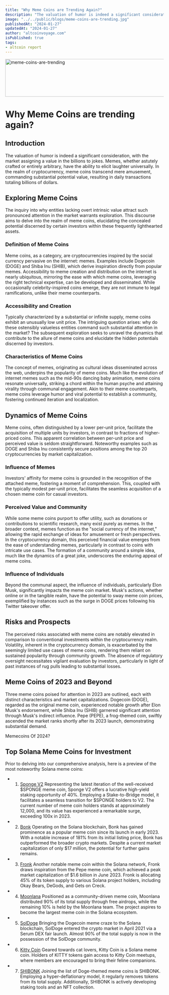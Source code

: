 ```yaml
---
title: "Why Meme Coins are Trending Again?"
description: "The valuation of humor is indeed a significant consideration, with the market assigning a value in the billions to jokes. Memes, whether astutely crafted or entirely arbitrary, have the ability to elicit laughter universally. In the realm of cryptocurrency, meme coins transcend mere amusement, commanding substantial potential value, resulting in daily transactions totaling billions of dollars."
image: "../../public/blogs/meme-coins-are-trending.jpg"
publishedAt: "2024-01-27"
updatedAt: "2024-01-27"
author: "altcoinvoyage.com"
isPublished: true
tags:
- altcoin report
---
```


<Image
src="/blogs/meme-coins-are-trending.jpg"
width="1024"
height="120"
alt="meme-coins-are-trending"
sizes="100vw"
/>



# Why Meme Coins are trending again?

## Introduction

The valuation of humor is indeed a significant consideration, with the market assigning a value in the billions to jokes. Memes, whether astutely crafted or entirely arbitrary, have the ability to elicit laughter universally. In the realm of cryptocurrency, meme coins transcend mere amusement, commanding substantial potential value, resulting in daily transactions totaling billions of dollars.

## Exploring Meme Coins



The inquiry into why entities lacking overt intrinsic value attract such pronounced attention in the market warrants exploration. This discourse aims to delve into the realm of meme coins, elucidating the concealed potential discerned by certain investors within these frequently lighthearted assets.

### Definition of Meme Coins



Meme coins, as a category, are cryptocurrencies inspired by the social currency pervasive on the internet: memes. Examples include Dogecoin (DOGE) and Shiba Inu (SHIB), which derive inspiration directly from popular memes. Accessibility to meme creation and distribution on the internet is nearly ubiquitous, mirroring the ease with which meme coins, leveraging the right technical expertise, can be developed and disseminated. While occasionally celebrity-inspired coins emerge, they are not immune to legal ramifications, unlike their meme counterparts.

### Accessibility and Creation



Typically characterized by a substantial or infinite supply, meme coins exhibit an unusually low unit price. The intriguing question arises: why do these ostensibly valueless entities command such substantial attention in the market? The subsequent exploration seeks to unravel the dynamics that contribute to the allure of meme coins and elucidate the hidden potentials discerned by investors.


### Characteristics of Meme Coins


The concept of memes, originating as cultural ideas disseminated across the web, underpins the popularity of meme coins. Much like the evolution of internet memes such as the mid-90s dancing baby animation, meme coins resonate universally, striking a chord within the human psyche and attaining virality through communal engagement. Akin to their meme counterparts, meme coins leverage humor and viral potential to establish a community, fostering continued iteration and localization.

## Dynamics of Meme Coins



Meme coins, often distinguished by a lower per-unit price, facilitate the acquisition of multiple units by investors, in contrast to fractions of higher-priced coins. This apparent correlation between per-unit price and perceived value is seldom straightforward. Noteworthy examples such as DOGE and Shiba Inu consistently secure positions among the top 20 cryptocurrencies by market capitalization.

### Influence of Memes


Investors' affinity for meme coins is grounded in the recognition of the attached meme, fostering a moment of comprehension. This, coupled with the typically modest per-unit price, facilitates the seamless acquisition of a chosen meme coin for casual investors.

### Perceived Value and Community



While some meme coins purport to offer utility, such as donations or contributions to scientific research, many exist purely as memes. In the broader context, memes function as the "social currency of the internet," allowing the rapid exchange of ideas for amusement or fresh perspectives. In the cryptocurrency domain, this perceived financial value emerges from the ease of understanding memes, particularly in contrast to coins with intricate use cases. The formation of a community around a simple idea, much like the dynamics of a great joke, underscores the enduring appeal of meme coins.


### Influence of Individuals


Beyond the communal aspect, the influence of individuals, particularly Elon Musk, significantly impacts the meme coin market. Musk's actions, whether online or in the tangible realm, have the potential to sway meme coin prices, exemplified by instances such as the surge in DOGE prices following his Twitter takeover offer.




## Risks and Prospects

The perceived risks associated with meme coins are notably elevated in comparison to conventional investments within the cryptocurrency realm. Volatility, inherent in the cryptocurrency domain, is exacerbated by the seemingly limited use cases of meme coins, rendering them reliant on sustained popularity through community growth. The absence of regulatory oversight necessitates vigilant evaluation by investors, particularly in light of past instances of rug pulls leading to substantial losses.



## Meme Coins of 2023 and Beyond


Three meme coins poised for attention in 2023 are outlined, each with distinct characteristics and market capitalizations. Dogecoin (DOGE), regarded as the original meme coin, experienced notable growth after Elon Musk's endorsement, while Shiba Inu (SHIB) garnered significant attention through Musk's indirect influence. Pepe (PEPE), a frog-themed coin, swiftly ascended the market ranks shortly after its 2023 launch, demonstrating substantial demand.

Memecoins Of 2024? 

## Top Solana Meme Coins for Investment

Prior to delving into our comprehensive analysis, here is a preview of the most noteworthy Solana meme coins:

- 1. [Sponge V2](https://spognev2.site/?gclid=CjwKCAiA8NKtBhBtEiwAq5aX2OKxGbLERq8fUpd2IBFydlN9IyPS6CZ95nF_742GenOli0ebYjc8rRoCubEQAvD_BwE)
 Representing the latest iteration of the well-received $SPONGE meme coin, Sponge V2 offers a lucrative high-yield staking opportunity of 40%. Employing a Stake-to-Bridge model, it facilitates a seamless transition for $SPONGE holders to V2. The current number of meme coin holders stands at approximately 12,000, and its value has experienced a remarkable surge, exceeding 100x in 2023.

- 2. [Bonk](https://coinmarketcap.com/currencies/bonk1/)
 Operating on the Solana blockchain, Bonk has gained prominence as a popular meme coin since its launch in early 2023. With a notable increase of 181% from its initial listing price, Bonk has outperformed the broader crypto markets. Despite a current market capitalization of only $17 million, the potential for further gains remains.

- 3. [Fronk](https://coinmarketcap.com/currencies/fronk/)
 Another notable meme coin within the Solana network, Fronk draws inspiration from the Pepe meme coin, which achieved a peak market capitalization of $1.6 billion in June 2023. Fronk is allocating 45% of its token supply to various Solana project holders, including Okay Bears, DeGods, and Gets on Creck.

- 4. [Moonlana](https://coinmarketcap.com/currencies/moonlana/)
 Positioned as a community-driven meme coin, Moonlana distributed 90% of its total supply through free airdrops, while the remaining 10% is held by the Moonlana team. The project aspires to become the largest meme coin in the Solana ecosystem.

- 5. [SolDoge](https://coinmarketcap.com/currencies/soldoge/)
 Bringing the Dogecoin meme craze to the Solana blockchain, SolDoge entered the crypto market in April 2021 via a Serum DEX fair launch. Almost 90% of the total supply is now in the possession of the SolDoge community.

- 6. [Kitty Coin](https://coinmarketcap.com/currencies/kitty-coin-solana/)
 Geared towards cat lovers, Kitty Coin is a Solana meme coin. Holders of KITTY tokens gain access to Kitty Coin meetups, where members are encouraged to bring their feline companions.

- 7. [SHIBONK](https://coinmarketcap.com/currencies/shibonkcoin/)
 Joining the list of Doge-themed meme coins is SHIBONK. Employing a hyper-deflationary model, it regularly removes tokens from its total supply. Additionally, SHIBONK is actively developing staking tools and an NFT collection.
